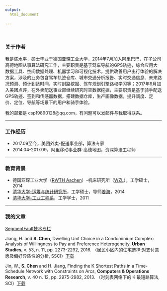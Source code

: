 ```yaml
---
output:
  html_document
   
---
```

<br>

### 关于作者

我是陈水平，硕士毕业于德国亚琛工业大学，2014年7月加入阿里巴巴，在子公司高德地图从事算法研究工作，主要职责是基于驾车导航的GPS轨迹，综合应用大数据工具、空间数据处理、机器学习和可视化技术，提供改善用户出行体验的解决方案，涉及的业务包含驾车轨迹仓库、城市交通分析报告、实时交通信息、未来路况预测、预计到达时间、实时封路挖掘、驾车规划引擎路权学习等；2017年9月加入美团点评，在外卖配送事业部继续研究时空数据挖掘，主要职责是基于骑手配送GPS轨迹、签到和传感器数据，搭建数据仓库，生产画像数据，提升调度、定价、定位、导航等场景下的用户和骑手体验。

我的邮箱是 csp19890128@qq.com，有问题可以发邮件与我取得联系。

<hr>

### 工作经历
+ 2017.09至今，美团外卖-配送事业部，算法专家
+ 2014.04-2017.09，阿里移动事业群-高德地图，资深算法工程师

<hr>

### 教育背景
+ 德国亚琛工业大学（[RWTH Aachen](http://www.rwth-aachen.de/)）-机床研究所（[WZL](http://www.wzl.rwth-aachen.de/en/index.htm)），工学硕士，2014
+ [清华大学-运筹与统计研究所](http://www.ie.tsinghua.edu.cn/List/index/cid/52.html)，工学硕士，导师[姜海](http://www.ie.tsinghua.edu.cn/haijiang/)，2014
+ [清华大学-工业工程系](http://www.ie.tsinghua.edu.cn/)，工学学士，2011

<hr>

### 我的文章
[SegmentFault技术专栏](https://segmentfault.com/blog/datalab)

Jiang, H. and **S. Chen**, Dwelling Unit Choice in a Condominium Complex: Analysis of Willingness to Pay and Preference Heterogeneity, **Urban Studies**, v. 53, n. 11, pp. 2273-2292, 2016. （居民小区内的住宅选择:对支付意愿及偏好异质性的分析, SSCI）[下载](files/paper_dwelling_urban_studies.pdf)

Jin, W., **S. Chen** and H. Jiang, Finding the K Shortest Paths in a Time-Schedule Network with Constraints on Arcs, **Computers & Operations Research**, v. 40 n. 12, pp. 2975-2982, 2013. （时刻表网络下的 K 最短路算法, SCI）[下载](files/paper_kpath_computer_operation_research.pdf)


